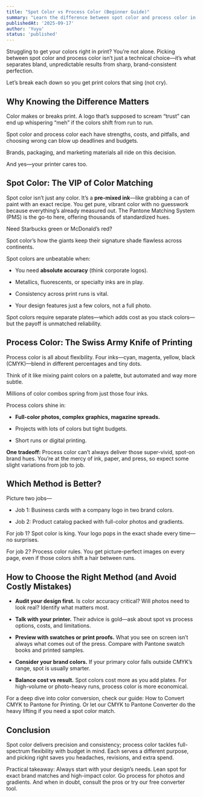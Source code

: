 ```yaml
---
title: "Spot Color vs Process Color (Beginner Guide)"
summary: "Learn the difference between spot color and process color in printing. Discover when to use each method for sharp, consistent, and affordable results.."
publishedAt: '2025-09-17'
author: 'Yuyu'
status: 'published'
---
```


Struggling to get your colors right in print? You’re not alone. Picking between spot color and process color isn’t just a technical choice—it’s what separates bland, unpredictable results from sharp, brand-consistent perfection. 

Let’s break each down so you get print colors that sing (not cry).

## Why Knowing the Difference Matters
Color makes or breaks print. A logo that’s supposed to scream “trust” can end up whispering “meh” if the colors shift from run to run. 

Spot color and process color each have strengths, costs, and pitfalls, and choosing wrong can blow up deadlines and budgets. 

Brands, packaging, and marketing materials all ride on this decision. 

And yes—your printer cares too.

<div className="mx-auto">
  <LazyAdsArticle />
</div>

## Spot Color: The VIP of Color Matching

Spot color isn’t just any color. It’s a **pre-mixed ink**—like grabbing a can of paint with an exact recipe. You get pure, vibrant color with no guesswork because everything’s already measured out. The <Link href="/pantone-colors">Pantone Matching System (PMS)</Link> is the go-to here, offering thousands of standardized hues. 

Need Starbucks green or McDonald’s red? 

Spot color’s how the giants keep their signature shade flawless across continents.

Spot colors are unbeatable when:

* You need **absolute accuracy** (think corporate logos).

* Metallics, fluorescents, or specialty inks are in play.

* Consistency across print runs is vital.

* Your design features just a few colors, not a full photo.

Spot colors require separate plates—which adds cost as you stack colors—but the payoff is unmatched reliability.

## Process Color: The Swiss Army Knife of Printing

Process color is all about flexibility. Four inks—cyan, magenta, yellow, black (<Link href="/color-models/cymk">CMYK</Link>)—blend in different percentages and tiny dots. 

Think of it like mixing paint colors on a palette, but automated and way more subtle. 

Millions of color combos spring from just those four inks.

Process colors shine in:

* **Full-color photos, complex graphics, magazine spreads.**

* Projects with lots of colors but tight budgets.

* Short runs or digital printing.

**One tradeoff:** Process color can’t always deliver those super-vivid, spot-on brand hues. You’re at the mercy of ink, paper, and press, so expect some slight variations from job to job.

## Which Method is Better?
Picture two jobs—

* Job 1: Business cards with a company logo in two brand colors.

* Job 2: Product catalog packed with full-color photos and gradients.

For job 1? Spot color is king. Your logo pops in the exact shade every time—no surprises.

For job 2? Process color rules. You get picture-perfect images on every page, even if those colors shift a hair between runs.

## How to Choose the Right Method (and Avoid Costly Mistakes)

* **Audit your design first.** Is color accuracy critical? Will photos need to look real? Identify what matters most.

* **Talk with your printer.** Their advice is gold—ask about spot vs process options, costs, and limitations.

* **Preview with swatches or print proofs.** What you see on screen isn’t always what comes out of the press. Compare with Pantone swatch books and printed samples.

* **Consider your brand colors.** If your primary color falls outside CMYK’s range, spot is usually smarter.

* **Balance cost vs result.** Spot colors cost more as you add plates. For high-volume or photo-heavy runs, process color is more economical.

For a deep dive into color conversion, check our guide: <Link href="/blog/convert-cmyk-pantone">How to Convert CMYK to Pantone for Printing</Link>. Or let our <Link href="/blog/convert-cmyk-pantone">CMYK to Pantone Converter</Link> do the heavy lifting if you need a spot color match.

## Conclusion

Spot color delivers precision and consistency; process color tackles full-spectrum flexibility with budget in mind. Each serves a different purpose, and picking right saves you headaches, revisions, and extra spend.

Practical takeaway: Always start with your design’s needs. Lean spot for exact brand matches and high-impact color. Go process for photos and gradients. And when in doubt, consult the pros or try our <Link href="/convert-color">free converter tool</Link>.